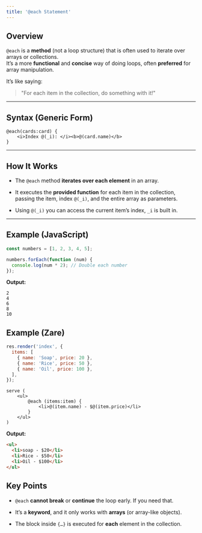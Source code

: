 ```yaml
---
title: '@each Statement'
---
```


## Overview

`@each` is a **method** (not a loop structure) that is often used to iterate over arrays or collections.\
It’s a more **functional** and **concise** way of doing loops, often **preferred** for array manipulation.

It’s like saying:

> "For each item in the collection, do something with it!"

---

## Syntax (Generic Form)

```zare
@each(cards:card) {
    <i>Index @(_i): </i><b>@(card.name)</b>
}
```

---

## How It Works

- The `@each` method **iterates over each element** in an array.

- It executes the **provided function** for each item in the collection, passing the item, index `@(_i)`, and the entire array as parameters.

- Using `@(_i)` you can access the current item’s index, `_i` is built in.

---

## Example (JavaScript)

```javascript filename="index.js"
const numbers = [1, 2, 3, 4, 5];

numbers.forEach(function (num) {
  console.log(num * 2); // Double each number
});
```

**Output:**

```plaintext
2
4
6
8
10
```

## Example (Zare)

```javascript
res.render('index', {
  items: [
    { name: 'Soap', price: 20 },
    { name: 'Rice', price: 50 },
    { name: 'Oil', price: 100 },
  ],
});
```

```zare filename="index.zare"
serve (
    <ul>
        @each (items:item) {
            <li>@(item.name) - $@(item.price)</li>
        }
    </ul>
)
```

**Output:**

```html
<ul>
  <li>soap - $20</li>
  <li>Rice - $50</li>
  <li>Oil - $100</li>
</ul>
```

## Key Points

- `@each` **cannot break** or **continue** the loop early. If you need that.

- It’s a **keyword**, and it only works with **arrays** (or array-like objects).

- The block inside `{…}` is executed for **each** element in the collection.
